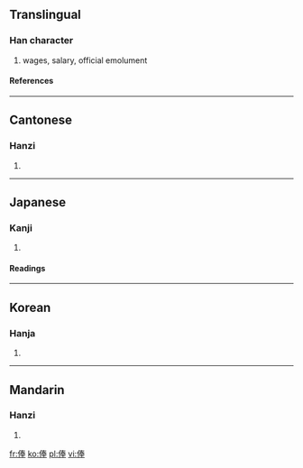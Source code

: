 ==Translingual==
===Han character===
{{Han char|rn=9|rad=人|as=08|sn=10|four=2525<sub>3</sub>|canj=人手大手 (OQKQ)}}
# wages, salary, official emolument
====References====
{{Han ref|kx=0106.190|dkj=00734|dj=0227.020|hdz=10169.160|uh=4FF8|ud=20472|bh=ADC4|bd=44484}}
----
==Cantonese==
===Hanzi===
{{yue-hanzi|jyut=|y=fung2, fung6}}
# {{defn|Cantonese}}
----
==Japanese==
===Kanji===
{{ja-kanji|grade=|rs=人08}}
# {{defn|Japanese}} 
====Readings====
{{ja-readings|on=[[ほう]] (hō)|kun=[[ふち]] (fuchi)}}
----
==Korean==
===Hanja===
{{ko-hanja|hangeul=봉|rv=bong|mr=pong}}
# {{defn|Korean}}
----
==Mandarin==
===Hanzi===
{{cmn-hanzi|pin=[[fèng]] (feng4)|wg=feng<sup>4</sup>}}
# {{defn|Mandarin}}

[[fr:俸]]
[[ko:俸]]
[[pl:俸]]
[[vi:俸]]